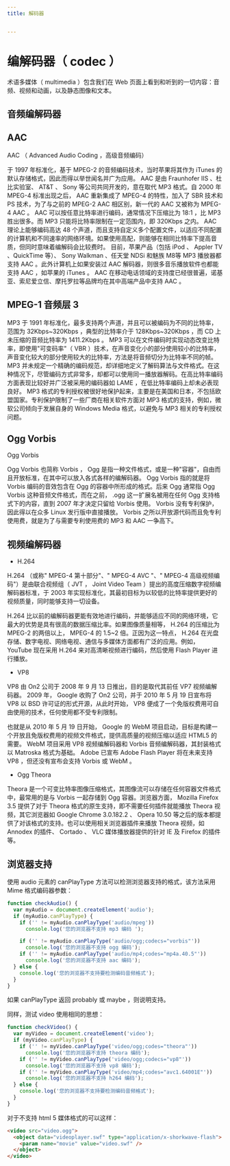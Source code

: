 ```yaml
---
title: 解码器


---
```


# 编解码器（ codec ）

术语多媒体（ multimedia ）包含我们在 Web 页面上看到和听到的一切内容：音频、视频和动画，以及静态图像和文本。

## 音频编解码器

## AAC

AAC （ Advanced Audio Coding ，高级音频编码）

于 1997 年标准化，基于 MPEG-2 的音频编码技术，当时苹果将其作为 iTunes 的默认存储格式，因此而得以举世闻名并广为应用。 AAC 是由 Fraunhofer IIS 、杜比实验室、 AT&T 、 Sony 等公司共同开发的，意在取代 MP3 格式。自 2000 年 MPEG-4 标准出现之后， AAC 重新集成了 MPEG-4 的特性，加入了 SBR 技术和 PS 技术，为了与之前的 MPEG-2 AAC 相区别，新一代的 AAC 又被称为 MPEG-4 AAC 。 AAC 可以按任意比特率进行编码，通常情况下压缩比为 18:1 ，比 MP3 胜出很多。而 MP3 只能将比特率限制在一定范围内，即 320Kbps 之内。 AAC 理论上能够编码高达 48 个声道，而且支持自定义多个配置文件，以适应不同配置的计算机和不同速率的网络环境。如果使用高配，则能够在相同比特率下提高音质，但同时意味着编解码会比较费时。 目前，苹果产品（包括 iPod 、 Appler TV 、QuickTime 等）、 Sony Walkman 、任天堂 NDSi 和魅族 M8等 MP3 播放器都支持 AAC 。此外计算机上如果安装过 AAC 解码器，则很多音乐播放软件也都能支持 AAC ，如苹果的 iTunes 。 AAC
在移动电话领域的支持度已经很普遍，诺基亚、索尼爱立信、摩托罗拉等品牌均在其中高端产品中支持 AAC 。

## MPEG-1 音频层 3

MP3 于 1991 年标准化，最多支持两个声道，并且可以被编码为不同的比特率，范围为 32Kbps~320Kbps ，典型的比特率介于 128Kbps~320Kbps ，而 CD 上未压缩的音频比特率为 1411.2Kbps
。 MP3 可以在文件编码时实现动态改变比特率，即使用"可变码率"（ VBR ）技术，在声音变化小的部分使用较小的比特率，声音变化较大的部分使用较大的比特率，方法是将音频切分为比特率不同的帧。 MP3
并未规定一个精确的编码规范，却详细地定义了解码算法与文件格式。在这种情况下，尽管编码方式非常多，却都可以使用同一播放器解码。在高比特率编码方面表现比较好并广泛被采用的编码器如
LAME ，在低比特率编码上却未必表现良好。 MP3 格式的专利授权被很好地保护起来，主要是在美国和日本，不包括欧盟国家。专利保护限制了一些厂商在相关软件方面对 MP3 格式的支持，例如，微软公司倾向于发展自身的
Windows Media 格式，以避免与 MP3 相关的专利授权问题。

## Ogg Vorbis

Ogg Vorbis

Ogg Vorbis 也简称 Vorbis ， Ogg 是指一种文件格式，或是一种"容器"，自由而且开放标准，在其中可以放入各式各样的编解码器。 Ogg Vorbis 指的就是将 Vorbis 编码的音效包含在 Ogg
的容器中所形成的格式。后来 Ogg 通常指 Ogg Vorbis 这种音频文件格式，而在之前， .ogg 这一扩展名被用在任何 Ogg 支持格式下的内容，直到 2007 年才决定只留给 Vorbis 使用。 Vorbis
没有专利保护，因此得以在众多 Linux 发行版中直接播放。
Vorbis 之所以开放源代码而且免专利使用费，就是为了与需要专利使用费的 MP3 和 AAC 一争高下。

## 视频编解码器

- H.264

H.264 （或称" MPEG-4 第十部分"、" MPEG-4 AVC "、" MPEG-4 高级视频编码"）是由联合视频组（ JVT ， Joint Video Team
）提出的高度压缩数字视频编解码器标准，于 2003 年实现标准化，其最初目标为以较低的比特率提供更好的视频质量，同时能够支持一切设备。

H.264 比以前的编解码器更能有效地进行编码，并能够适应不同的网络环境，它最大的优势是具有很高的数据压缩比率。如果图像质量相等， H.264 的压缩比为 MPEG-2 的两倍以上， MPEG-4 的
1.5~2 倍。正因为这一特点， H.264 在光盘存储、数字电视、网络电视、通信与多媒体方面都有广泛的应用。例如， YouTube 现在采用 H.264 来对高清晰视频进行编码，然后使用 Flash
Player 进行播放。

- VP8

VP8 由 On2 公司于 2008 年 9 月 13 日推出，目的是取代其前任 VP7 视频编解码器。 2009 年， Google 收购了 On2 公司，并于 2010 年 5 月 19 日宣布将
VP8 以 BSD 许可证的形式开源，从此时开始， VP8 便成了一个免版权费用可自由使用的技术，任何使用都不受专利限制。

也就是从 2010 年 5 月 19 日开始， Google 的 WebM 项目启动，目标是构建一个开放且免版权费用的视频文件格式，提供高质量的视频压缩以适应 HTML5 的需要。 WebM 项目采用
VP8 视频编解码器和 Vorbis 音频编解码器，其封装格式以 Matroska 格式为基础。 Adobe 已宣布 Adobe Flash Player 将在未来支持 VP8 ，但还没有宣布会支持
Vorbis 或 WebM 。

- Ogg Theora

Theora 是一个可变比特率图像压缩格式，其图像流可以存储在任何容器文件格式中，最常用的是与 Vorbis 一起存储到 Ogg 容器。浏览器方面， Mozilla Firefox 3.5 提供了对于
Theora 格式的原生支持，即不需要任何插件就能播放 Theora 视频，其它浏览器如 Google Chrome 3.0.182.2 、 Opera 10.50
等之后的版本都提供了对该格式的支持。也可以使用相关浏览器插件来播放 Theora 视频，如 Annodex
的插件、 Cortado 、 VLC 媒体播放器提供的针对 IE 及 Firefox 的插件等。

## 浏览器支持

使用 audio 元素的 canPlayType 方法可以检测浏览器支持的格式，该方法采用 Mime 格式编码器参数：

```js
function checkAudio() {
  var myAudio = document.createElement('audio');
  if (myAudio.canPlayType) {
    if ('' != myAudio.canPlayType('audio/mpeg'))
      console.log('您的浏览器不支持 mp3 编码 ');

    if ('' != myAudio.canPlayType('audio/ogg;codecs="vorbis"'))
      console.log('您的浏览器不支持 ogg 编码');
    if ('' != myAudio.canPlayType('audio/mp4;codes="mp4a.40.5"'))
      console.log('您的浏览器不支持 aac 编码');
  } else {
    console.log('您的浏览器不支持要检测编码音频格式');
  }
}
```

如果 canPlayType 返回 probably 或 maybe ，则说明支持。

同样，测试 video 使用相同的思想：

```js
function checkVideo() {
  var myVideo = document.createElement('video');
  if (myVideo.canPlayType) {
    if ('' != myVideo.canPlayType('video/ogg;codes="theora"'))
      console.log('您的浏览器不支持 theora 编码');
    if ('' != myVideo.canPlayType('video/ogg;codecs="vp8"'))
      console.log('您的浏览器不支持 vp8 编码');
    if ('' != myVideo.canPlayType('video/mp4;codes="avc1.64001E"'))
      console.log('您的浏览器不支持 h264 编码');
  } else {
    console.log('您的浏览器不支持要检测编码音频格式');
  }
}
```

对于不支持 html 5 媒体格式的可以这样：

```html
<video src="video.ogg">
  <object data="videoplayer.swf" type="application/x-shorkwave-flash">
    <param name="movie" value="video.swf" />
  </object>
</video>
```

            